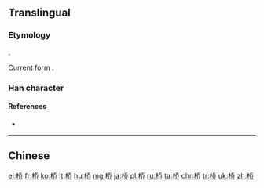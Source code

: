 {{also|橋}}
==Translingual==

===Etymology===
{{Han simp|橋|f=喬|t=乔}}.

Current form {{Han compound|木|乔}}.

===Han character===
{{Han char|rn=75|rad=木|as=06|sn=10|four=|canj=木竹大中 (DHKL)|ids=⿰[[木]][[乔]]}}

====References====
* {{Han ref|kx=0526.211|hdz=21200.040|uh=6865|ud=26725}}

----

==Chinese==
{{zh-see|橋}}

[[el:桥]]
[[fr:桥]]
[[ko:桥]]
[[lt:桥]]
[[hu:桥]]
[[mg:桥]]
[[ja:桥]]
[[pl:桥]]
[[ru:桥]]
[[ta:桥]]
[[chr:桥]]
[[tr:桥]]
[[uk:桥]]
[[zh:桥]]